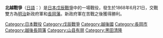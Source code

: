 {{Infobox Military Conflict
| conflict   = 北越之戰
| image      = 
| caption    = 
| partof     = [[戊辰戰爭|戊辰戰爭]]
| date       = 1868年3月29日
| place      = [[越後国|越後国]] [[長岡市|長岡市]]
| result     = 皇軍慘勝
| combatant1 = [[File:Flag_of_the_Japanese_Emperor.svg|22px]] 皇軍:<br /> [[File:Maru_juji.svg|18px]] [[薩摩藩|薩摩藩]]<br /> [[File:Alex_K_Hiroshima_Mori_kamon.svg|16px]] [[長州藩|長州藩]]
| combatant2 = [[File:Flag_of_the_Tokugawa_Shogunate.svg|border]] [[德川幕府|德川幕府]]:<br />[[File:3kashiwa_01.jpg|18px]] [[長岡藩|長岡藩]]
| commander1 = [[File:Flag_of_the_Japanese_Emperor.svg|22px]] [[明治天皇|明治天皇]]<br>[[File:Alex_K_Hiroshima_Mori_kamon.svg|16px]] [[山縣有朋|山縣有朋]]<br>[[File:Maru_juji.svg|18px]] [[黑田清隆|黑田清隆]]
| commander2 = [[File:Flag_of_the_Tokugawa_Shogunate.svg|border]] [[德川慶喜|德川慶喜]]<br />[[File:3kashiwa_01.jpg|18px]] [[牧野忠訓|牧野忠訓]]<br />[[File:3kashiwa_01.jpg|18px]] [[河井繼之助|河井繼之助]]
| strength1   = 
| strength2   = 
| casualties1 = 
| casualties2 =
}}
'''北越戰爭'''（[[日語|日語]]：{{lang|ja|北越戦争}}）是[[日本|日本]][[戊辰戰爭|戊辰戰爭]]中的一場戰役，發生於1868年6月21日，交戰雙方為[[明治|明治]]新政府軍和[[越後長岡藩|長岡藩]]。新政府軍在苦戰之後獲得勝利。

{{戰爭小作品}}

{{Portal bar|日本|政治|軍事}}

[[Category:日本戰役|Category:日本戰役]]
[[Category:戊辰戰爭|Category:戊辰戰爭]]
[[Category:越後國|Category:越後國]]
[[Category:長岡市|Category:長岡市]]
[[Category:越後長岡藩|Category:越後長岡藩]]
[[Category:山县有朋|Category:山县有朋]]
[[Category:黑田清隆|Category:黑田清隆]]